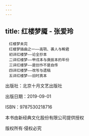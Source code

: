 ```yaml
---
---
---
```

title: 红楼梦魇 - 张爱玲
---


```
　红楼梦未完
　红楼梦插曲之一——高鹗、袭人与畹君
　初详红楼梦——论全抄本
　二详红楼梦——甲戌本与庚辰本的年份
　三详红楼梦——是创作不是自传
　四详红楼梦——改写与遗稿
　五详红楼梦——旧时真本
```

出版社：北京十月文艺出版社

出版日期：2019-09-01

ISBN：9787530218716

本书由新经典文化股份有限公司提供授权

版权所有·侵权必究


